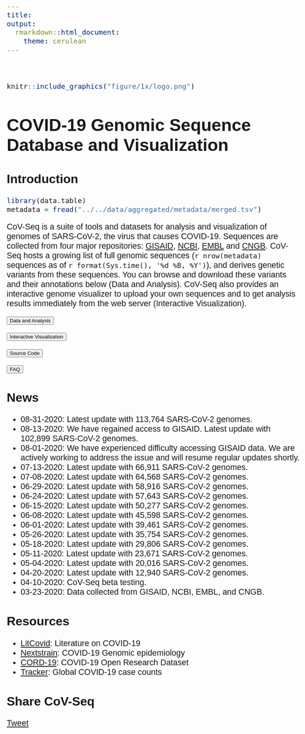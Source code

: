 ```yaml
---
title: 
output:
  rmarkdown::html_document:
    theme: cerulean
---
```


<style>
body{
  font-family: Helvetica;
  font-size: 16pt;
}
</style>

<div class="row" style="padding-top: 30px;">
<div class="col-sm-3">
```r
knitr::include_graphics("figure/1x/logo.png")
```
</div>

<div class="col-sm-9">
<h1 style="font-size:45px">COVID-19 Genomic Sequence Database and Visualization</h1>
</div>

</div>
<div class="row">

<div class="col-sm-7">
## Introduction

```r
library(data.table)
metadata = fread("../../data/aggregated/metadata/merged.tsv")
```
CoV-Seq is a suite of tools and datasets for analysis and visualization of genomes of SARS-CoV-2, the virus that causes COVID-19. Sequences are collected from four major repositories: [GISAID](https://www.gisaid.org/), [NCBI](https://www.ncbi.nlm.nih.gov/genbank/sars-cov-2-seqs/), [EMBL](https://www.ebi.ac.uk/ena/pathogens/covid-19) and [CNGB](https://db.cngb.org/virus/ncov). CoV-Seq hosts a growing list of full genomic sequences (`r nrow(metadata)` sequences as of `r format(Sys.time(), '%d %B, %Y')`), and derives genetic variants from these sequences. You can browse and download these variants and their annotations below (Data and Analysis). CoV-Seq also provides an interactive genome visualizer to upload your own sequences and to get analysis results immediately from the web server (Interactive Visualization). 


<div class="row">

<div class="col-sm-6">
<a href="http://covseq.baidu.com/browse" target="_blank"><button type="button" class="btn btn-primary btn-lg btn-block">Data and Analysis</button></a>
</div>

<div class="col-sm-6">
<a href="http://covseq.baidu.com/upload" target="_blank"><button type="button" class="btn btn-warning btn-lg btn-block">Interactive Visualization</button></a>
</div>

</div>

<div class="row">

<div class="col-sm-6">
<a href="https://github.com/boxiangliu/covseq" target="_blank"><button type="button" class="btn btn-success btn-lg btn-block">Source Code</button></a>
</div>

<div class="col-sm-6">
<a href="http://covseq.baidu.com/faq" target="_blank"><button type="button" class="btn btn-danger btn-lg btn-block">FAQ</button></a>
</div>

</div>


</div>
  
<div class="col-sm-5">

## News
- 08-31-2020: Latest update with 113,764 SARS-CoV-2 genomes.
- 08-13-2020: We have regained access to GISAID. Latest update with 102,899 SARS-CoV-2 genomes.
- 08-01-2020: We have experienced difficulty accessing GISAID data. We are actively working to address the issue and will resume regular updates shortly. 
- 07-13-2020: Latest update with 66,911 SARS-CoV-2 genomes.
- 07-08-2020: Latest update with 64,568 SARS-CoV-2 genomes.
- 06-29-2020: Latest update with 58,916 SARS-CoV-2 genomes.
- 06-24-2020: Latest update with 57,643 SARS-CoV-2 genomes.
- 06-15-2020: Latest update with 50,277 SARS-CoV-2 genomes.
- 06-08-2020: Latest update with 45,598 SARS-CoV-2 genomes.
- 06-01-2020: Latest update with 39,461 SARS-CoV-2 genomes.
- 05-26-2020: Latest update with 35,754 SARS-CoV-2 genomes.
- 05-18-2020: Latest update with 29,806 SARS-CoV-2 genomes.
- 05-11-2020: Latest update with 23,671 SARS-CoV-2 genomes.
- 05-04-2020: Latest update with 20,016 SARS-CoV-2 genomes. 
- 04-20-2020: Latest update with 12,940 SARS-CoV-2 genomes. 
- 04-10-2020: CoV-Seq beta testing.
- 03-23-2020: Data collected from GISAID, NCBI, EMBL, and CNGB. 

## Resources
- [LitCovid](https://www.ncbi.nlm.nih.gov/research/coronavirus/): Literature on COVID-19
- [Nextstrain](https://nextstrain.org/ncov/global): COVID-19 Genomic epidemiology
- [CORD-19](https://www.kaggle.com/allen-institute-for-ai/CORD-19-research-challenge): COVID-19 Open Research Dataset
- [Tracker](https://gisanddata.maps.arcgis.com/apps/opsdashboard/index.html#/bda7594740fd40299423467b48e9ecf6): Global COVID-19 case counts


## Share CoV-Seq

<a href="https://twitter.com/share?ref_src=twsrc%5Etfw" class="twitter-share-button" data-show-count="false">Tweet</a><script async src="https://platform.twitter.com/widgets.js" charset="utf-8"></script>

</div>
</div>


<script type="text/javascript">
  jQuery(document.links) .filter(function() { return this.hostname != window.location.hostname; }) .attr('target', '_blank');
</script>